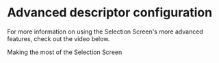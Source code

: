 ﻿# Advanced descriptor configuration

For more information on using the Selection Screen's more advanced features, check out
            the video below.

Making the most of the Selection Screen
